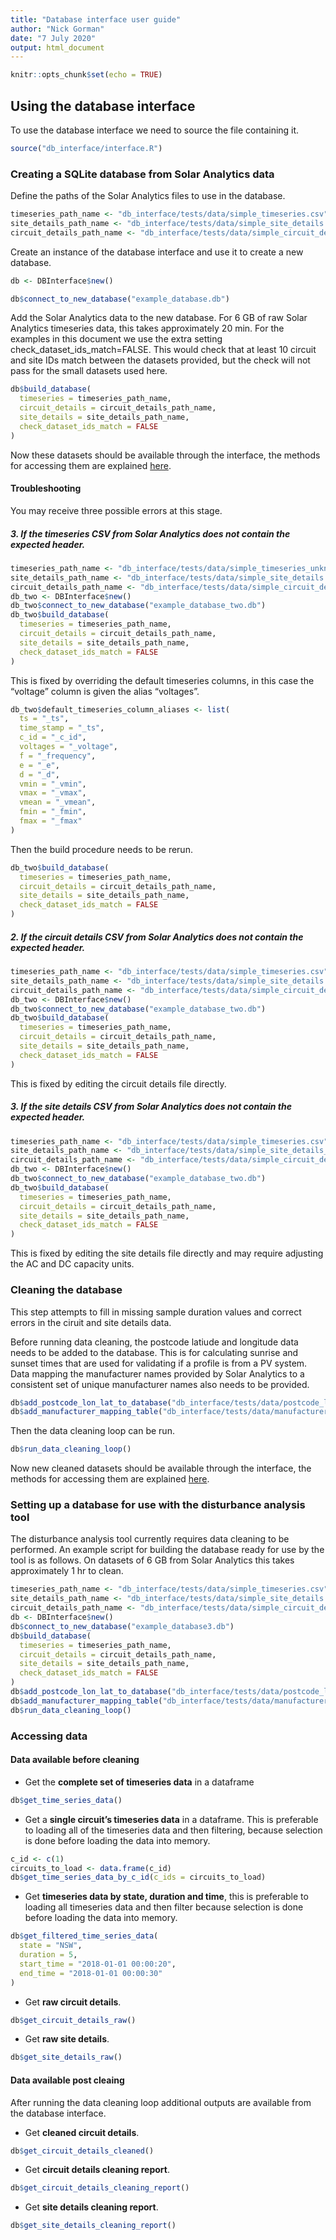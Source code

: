 ```yaml
---
title: "Database interface user guide"
author: "Nick Gorman"
date: "7 July 2020"
output: html_document
---
```


```r
knitr::opts_chunk$set(echo = TRUE)
```

## Using the database interface

To use the database interface we need to source the file containing it.

```R
source("db_interface/interface.R")
```

### Creating a SQLite database from Solar Analytics data

Define the paths of the Solar Analytics files to use in the database.

```r
timeseries_path_name <- "db_interface/tests/data/simple_timeseries.csv"
site_details_path_name <- "db_interface/tests/data/simple_site_details.csv"
circuit_details_path_name <- "db_interface/tests/data/simple_circuit_details.csv"
```

Create an instance of the database interface and use it to create a new database.

```r
db <- DBInterface$new()

db$connect_to_new_database("example_database.db")
```

Add the Solar Analytics data to the new database. For 6 GB of raw Solar Analytics timeseries data, this takes approximately 20 min. For the examples in this document we use the extra setting check_dataset_ids_match=FALSE. This would check that at least 10 circuit and site IDs match between the datasets provided, but the check will not pass for the small datasets used here.

```r
db$build_database(
  timeseries = timeseries_path_name,
  circuit_details = circuit_details_path_name,
  site_details = site_details_path_name,
  check_dataset_ids_match = FALSE
)
```

Now these datasets should be available through the interface, the methods for accessing them are explained
[here](#data-available-before-cleaning).

#### Troubleshooting

You may receive three possible errors at this stage.

##### 3. If the timeseries CSV from Solar Analytics does not contain the expected header.

```r
timeseries_path_name <- "db_interface/tests/data/simple_timeseries_unknown_header.csv"
site_details_path_name <- "db_interface/tests/data/simple_site_details.csv"
circuit_details_path_name <- "db_interface/tests/data/simple_circuit_details.csv"
db_two <- DBInterface$new()
db_two$connect_to_new_database("example_database_two.db")
db_two$build_database(
  timeseries = timeseries_path_name,
  circuit_details = circuit_details_path_name,
  site_details = site_details_path_name,
  check_dataset_ids_match = FALSE
)
```
This is fixed by overriding the default timeseries columns, in this case the "voltage" column is given the alias "voltages".

```r
db_two$default_timeseries_column_aliases <- list(
  ts = "_ts",
  time_stamp = "_ts",
  c_id = "_c_id",
  voltages = "_voltage",
  f = "_frequency",
  e = "_e",
  d = "_d",
  vmin = "_vmin",
  vmax = "_vmax",
  vmean = "_vmean",
  fmin = "_fmin",
  fmax = "_fmax"
)
```

Then the build procedure needs to be rerun.

```r
db_two$build_database(
  timeseries = timeseries_path_name,
  circuit_details = circuit_details_path_name,
  site_details = site_details_path_name,
  check_dataset_ids_match = FALSE
)
```

##### 2. If the circuit details CSV from Solar Analytics does not contain the expected header.

```r
timeseries_path_name <- "db_interface/tests/data/simple_timeseries.csv"
site_details_path_name <- "db_interface/tests/data/simple_site_details.csv"
circuit_details_path_name <- "db_interface/tests/data/simple_circuit_details_unknown_header.csv"
db_two <- DBInterface$new()
db_two$connect_to_new_database("example_database_two.db")
db_two$build_database(
  timeseries = timeseries_path_name,
  circuit_details = circuit_details_path_name,
  site_details = site_details_path_name,
  check_dataset_ids_match = FALSE
)
```
This is fixed by editing the circuit details file directly.

##### 3. If the site details CSV from Solar Analytics does not contain the expected header.

```r
timeseries_path_name <- "db_interface/tests/data/simple_timeseries.csv"
site_details_path_name <- "db_interface/tests/data/simple_site_details_unknown_header.csv"
circuit_details_path_name <- "db_interface/tests/data/simple_circuit_details.csv"
db_two <- DBInterface$new()
db_two$connect_to_new_database("example_database_two.db")
db_two$build_database(
  timeseries = timeseries_path_name,
  circuit_details = circuit_details_path_name,
  site_details = site_details_path_name,
  check_dataset_ids_match = FALSE
)
```
This is fixed by editing the site details file directly and may require adjusting the AC and DC capacity units.


### Cleaning the database

This step attempts to fill in missing sample duration values and correct errors in the ciruit and site details data.

Before running data cleaning, the postcode latiude and longitude data needs to be added to the database. This is for calculating sunrise and sunset times that are used for validating if a profile is from a PV system. Data mapping the manufacturer
names provided by Solar Analytics to a consistent set of unique manufacturer names also needs to be provided.
```r
db$add_postcode_lon_lat_to_database("db_interface/tests/data/postcode_lon_lat.csv")
db$add_manufacturer_mapping_table("db_interface/tests/data/manufacturer_mapping.csv")
```
Then the data cleaning loop can be run.
```r
db$run_data_cleaning_loop()
```
Now new cleaned datasets should be available through the interface, the methods for accessing them are explained
[here](#data-available-post-cleaing).

### Setting up a database for use with the disturbance analysis tool
The disturbance analysis tool currently requires data cleaning to be performed. An example script for building the
database ready for use by the tool is as follows. On datasets of 6 GB from Solar Analytics this takes approximately 1 hr to clean.
```r
timeseries_path_name <- "db_interface/tests/data/simple_timeseries.csv"
site_details_path_name <- "db_interface/tests/data/simple_site_details.csv"
circuit_details_path_name <- "db_interface/tests/data/simple_circuit_details.csv"
db <- DBInterface$new()
db$connect_to_new_database("example_database3.db")
db$build_database(
  timeseries = timeseries_path_name,
  circuit_details = circuit_details_path_name,
  site_details = site_details_path_name,
  check_dataset_ids_match = FALSE
)
db$add_postcode_lon_lat_to_database("db_interface/tests/data/postcode_lon_lat.csv")
db$add_manufacturer_mapping_table("db_interface/tests/data/manufacturer_mapping.csv")
db$run_data_cleaning_loop()
```


### Accessing data

#### Data available before cleaning

* Get the **complete set of timeseries data** in a dataframe

```r
db$get_time_series_data()
```

* Get a **single circuit's timeseries data** in a dataframe. This is preferable to loading all of the timeseries data and then
filtering, because selection is done before loading the data into memory.

```r
c_id <- c(1)
circuits_to_load <- data.frame(c_id)
db$get_time_series_data_by_c_id(c_ids = circuits_to_load)
```

* Get **timeseries data by state, duration and time**, this is preferable to loading all timeseries data and then
filter because selection is done before loading the data into memory.

```r
db$get_filtered_time_series_data(
  state = "NSW",
  duration = 5,
  start_time = "2018-01-01 00:00:20",
  end_time = "2018-01-01 00:00:30"
)
```

* Get **raw circuit details**.

```r
db$get_circuit_details_raw()
```

* Get **raw site details**.

```r
db$get_site_details_raw()
```

#### Data available post cleaing
After running the data cleaning loop additional outputs are available from the database interface.

* Get **cleaned circuit details**.

```r
db$get_circuit_details_cleaned()
```

* Get **circuit details cleaning report**.

```r
db$get_circuit_details_cleaning_report()
```

* Get **site details cleaning report**.

```r
db$get_site_details_cleaning_report()
```
